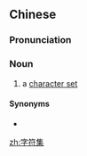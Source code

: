 ==Chinese==
{{zh-forms|type=21}}

===Pronunciation===
{{zh-pron
|m=zìfújí
|cat=n
}}

===Noun===
{{zh-noun}}

# a [[character set]]

====Synonyms====
* {{zh-l|字集}}

{{zh-cat|Computing}}

[[zh:字符集]]